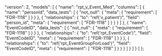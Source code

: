   "version": 2,
  "models": [
    {
      "name": "rpt_v_Event_Med",
      "columns": [
        {
          "name": "personId",
          "data_tests": [
            {
              "not_null": {
                "meta": {
                  "requirement": [
                    "FDR-1118"
                  ]
                }
              }
            },
            {
              "relationships": {
                "to": "ref('v_patient')",
                "field": "person_id",
                "meta": {
                  "requirement": [
                    "FDR-1118"
                  ]
                }
              }
            }
          ]
        },
        {
          "name": "EventCodeID",
          "data_tests": [
            {
              "not_null": {
                "meta": {
                  "requirement": [
                    "FDR-1118"
                  ]
                }
              }
            },
            {
              "relationships": {
                "to": "ref('rpt_EventCode')",
                "field": "EventCodeID",
                "meta": {
                  "requirement": [
                    "FDR-1118"
                  ]
                }
              }
            },
            {
              "relationships": {
                "to": "ref('rpt_EventGroupForLoad')",
                "field": "EventCodeID",
                "meta": {
                  "requirement": [
                    "FDR-1118"
                  ]
                }
              }
            }
          ]
        }
      ]
    }
  ]
};
